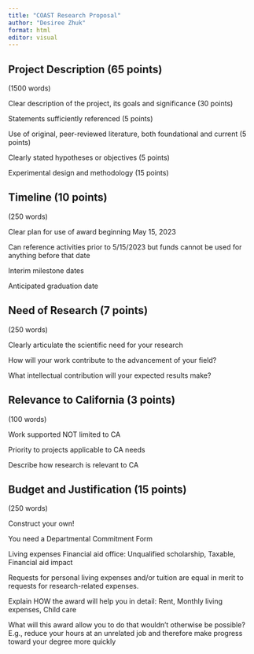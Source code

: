 ```yaml
---
title: "COAST Research Proposal"
author: "Desiree Zhuk"
format: html
editor: visual
---
```


## Project Description (65 points)

(1500 words)

Clear description of the project, its goals and significance (30 points)

Statements sufficiently referenced (5 points)

Use of original, peer-reviewed literature, both foundational and current (5 points)

Clearly stated hypotheses or objectives (5 points)

Experimental design and methodology (15 points)

## Timeline (10 points)

(250 words)

Clear plan for use of award beginning May 15, 2023

Can reference activities prior to 5/15/2023 but funds cannot be used for anything before that date

Interim milestone dates

Anticipated graduation date

## Need of Research (7 points)

(250 words)

Clearly articulate the scientific need for your research

How will your work contribute to the advancement of your field?

What intellectual contribution will your expected results make?

## Relevance to California (3 points)

(100 words)

Work supported NOT limited to CA

Priority to projects applicable to CA needs

Describe how research is relevant to CA

## Budget and Justification (15 points)

(250 words)

Construct your own!

You need a Departmental Commitment Form

Living expenses Financial aid office: Unqualified scholarship, Taxable, Financial aid impact

Requests for personal living expenses and/or tuition are
equal in merit to requests for research-related expenses.

Explain HOW the award will help you in detail: Rent, Monthly living expenses, Child care

What will this award allow you to do that wouldn't otherwise be possible? E.g., reduce your hours at an unrelated job and therefore make progress toward your degree more quickly

